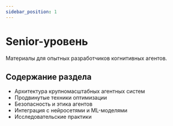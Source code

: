 ```yaml
---
sidebar_position: 1
---
```


# Senior-уровень

Материалы для опытных разработчиков когнитивных агентов.

## Содержание раздела

- Архитектура крупномасштабных агентных систем
- Продвинутые техники оптимизации
- Безопасность и этика агентов
- Интеграция с нейросетями и ML-моделями
- Исследовательские практики 